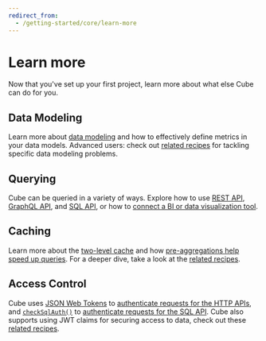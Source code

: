 ```yaml
---
redirect_from:
  - /getting-started/core/learn-more
---
```


# Learn more

Now that you've set up your first project, learn more about what else Cube can
do for you.

## Data Modeling

Learn more about [data modeling](/product/data-modeling/fundamentals/concepts)
and how to effectively define metrics in your data models. Advanced users: check
out [related recipes](/guides/recipes/overview#recipes-data-schema) for tackling
specific data modeling problems.

## Querying

Cube can be queried in a variety of ways. Explore how to use
[REST API](/reference/rest-api), [GraphQL API](/reference/graphql-api), and
[SQL API](/product/apis-integrations/sql-api), or how to
[connect a BI or data visualization tool](/product/configuration/visualization-tools).

## Caching

Learn more about the [two-level cache](/docs/caching) and how
[pre-aggregations help speed up queries](/product/caching/getting-started-pre-aggregations).
For a deeper dive, take a look at the
[related recipes](/guides/recipes/overview#recipes-query-acceleration).

## Access Control

Cube uses [JSON Web Tokens](https://jwt.io/) to
[authenticate requests for the HTTP APIs](/product/auth), and
[`checkSqlAuth()`](/reference/configuration/config#checksqlauth) to
[authenticate requests for the SQL API](/product/apis-integrations/sql-api/security).
Cube also supports using JWT claims for securing access to data, check out these
[related recipes](/guides/recipes/overview#recipes-access-control).
